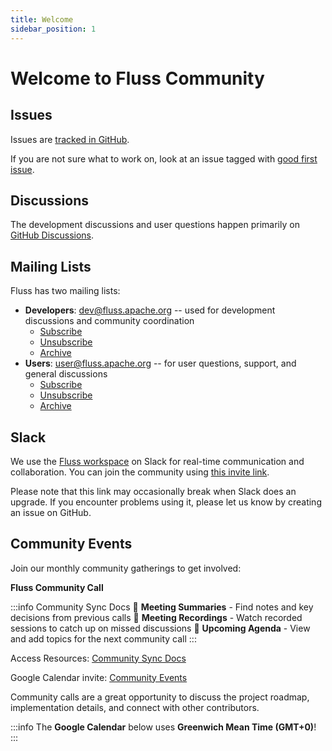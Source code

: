 ```yaml
---
title: Welcome
sidebar_position: 1
---
```


# Welcome to Fluss Community

## Issues
Issues are [tracked in GitHub](https://github.com/apache/fluss/issues).

If you are not sure what to work on, look at an issue tagged with [good first issue](https://github.com/apache/fluss/labels/good%20first%20issue).

## Discussions

The development discussions and user questions happen primarily on [GitHub Discussions](https://github.com/apache/fluss/discussions).

## Mailing Lists
Fluss has two mailing lists:
* **Developers**: dev@fluss.apache.org -- used for development discussions and community coordination
    * [Subscribe](mailto:dev-subscribe@fluss.apache.org)
    * [Unsubscribe](mailto:dev-unsubscribe@fluss.apache.org)
    * [Archive](https://lists.apache.org/list.html?dev@fluss.apache.org)
* **Users**: user@fluss.apache.org -- for user questions, support, and general discussions
    * [Subscribe](mailto:user-subscribe@fluss.apache.org)
    * [Unsubscribe](mailto:user-unsubscribe@fluss.apache.org)
    * [Archive](https://lists.apache.org/list.html?user@fluss.apache.org)

## Slack
We use the [Fluss workspace](https://apache-fluss.slack.com/) on Slack for real-time communication and collaboration. You can join the community using [this invite link](https://join.slack.com/t/apache-fluss/shared_invite/zt-33wlna581-QAooAiCmnYboJS8D_JUcYw).

Please note that this link may occasionally break when Slack does an upgrade. If you encounter problems using it, please let us know by creating an issue on GitHub.

## Community Events
Join our monthly community gatherings to get involved:

**Fluss Community Call**

:::info Community Sync Docs
📝 **Meeting Summaries** - Find notes and key decisions from previous calls
🎥 **Meeting Recordings** - Watch recorded sessions to catch up on missed discussions
📅 **Upcoming Agenda** - View and add topics for the next community call
:::

Access Resources: [Community Sync Docs](https://docs.google.com/document/d/18b7G_dvYx-1FogV7LWEFMHXze5D5T9XZ3h9zSU75dDA/edit?tab=t.0#heading=h.w6zqoksn877i)

Google Calendar invite: [Community Events](https://calendar.google.com/calendar/u/0?cid=MjUzMjY2OTFkY2FmNmRiYjk5MzllZmUxNDliYjg1ZjI4ODhhNjU0YzY5Mzc2M2IyZDQ1NzIwNTAyZGU1MjZmOEBncm91cC5jYWxlbmRhci5nb29nbGUuY29t)

Community calls are a great opportunity to discuss the project roadmap, implementation details, and connect with other contributors.

:::info
The **Google Calendar** below uses **Greenwich Mean Time (GMT+0)**!
:::


<GoogleCalendarConsent calendarId="25326691dcaf6dbb9939efe149bb85f2888a654c693763b2d45720502de526f8" />
